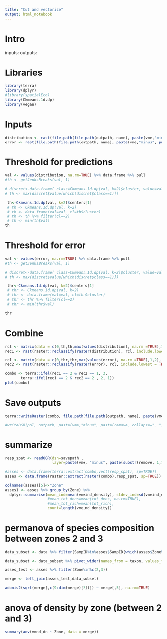 ```yaml
---
title: "Cut and vectorize"
output: html_notebook
---
```


# Intro

inputs: 
outputs:

# Libraries
```r
library(terra)
library(dplyr)
#library(spatialEco)
library(Ckmeans.1d.dp)
library(vegan)
```

# Inputs
```r
distribution <- rast(file.path(file.path(outpath, name), paste(vme,"minus", paste(remove, collapse=", "), "pred.tif")))
error <- rast(file.path(file.path(outpath, name), paste(vme,"minus", paste(remove, collapse=", "), "pred var.tif")))
```

# Threshold for predictions
```r
val <- values(distribution, na.rm=TRUE) %>% data.frame %>% pull
#th <- getJenksBreaks(val, 1)

# discret<-data.frame( class=Ckmeans.1d.dp(val, k=2)$cluster, value=val)
# th <- max(discret$value[which(discret$class==1)])

 th<-Ckmeans.1d.dp(val, k=2)$centers[1]
 # th <- Ckmeans.1d.dp(val, k=2)
 # th <- data.frame(val=val, cl=th$cluster)
 # th <- th %>% filter(cl==2)
 # th <- min(th$val)
th
```
# Threshold for error
```r
val <- values(error, na.rm=TRUE) %>% data.frame %>% pull
#th <- getJenksBreaks(val, 1)

# discret<-data.frame( class=Ckmeans.1d.dp(val, k=2)$cluster, value=val)
# th <- max(discret$value[which(discret$class==1)])

 thr<-Ckmeans.1d.dp(val, k=2)$centers[1]
 # thr <- Ckmeans.1d.dp(val, k=2)
 # thr <- data.frame(val=val, cl=thr$cluster)
 # thr <- thr %>% filter(cl==2)
 # thr <- min(thr$val)

thr
```

# Combine
```r
rcl <- matrix(data = c(0,th,th,max(values(distribution), na.rm =TRUE),1,2), nrow=2)
rec1 <- rast(raster::reclassify(raster(distribution), rcl, include.lowest = TRUE))

rcl <- matrix(data = c(0,thr,thr,max(values(error), na.rm =TRUE),1,2), nrow=2)
rec2 <- rast(raster::reclassify(raster(error), rcl, include.lowest = TRUE))

combo <- terra::ifel(rec1 == 2 & rec2 == 1, 3, 
       terra::ifel(rec1 == 2 & rec2 == 2 , 2, 1))
plot(combo)
```

# Save outputs
```r
terra::writeRaster(combo, file.path(file.path(outpath, name), paste(vme,"minus", paste(remove, collapse=", "), "combo2.tif")), filetype = "GTiff", overwrite = TRUE)

#writeOGR(pol, outpath, paste(vme,"minus", paste(remove, collapse=", "), "polygon"), driver="ESRI Shapefile")
```

# summarize
```r
resp_spat <- readOGR(dsn=savepath , 
                     layer=paste(vme, "minus", paste(substr(remove, 1,7), collapse=", "), "resp_spat"))

#asses <- data.frame(terra::extract(combo,vect(resp_spat), sp=TRUE))
asses <- data.frame(raster::extract(raster(combo),resp_spat, sp=TRUE))

colnames(asses)[5]<-"Zone"
asses1 <- asses %>% group_by(Zone) %>%
  dplyr::summarise(mean_ind=mean(vmeind_density), stdev_ind=sd(vmeind_density),
                   #mean_tot_dens=mean(tot_dens, na.rm=TRUE),
                   #mean_tot_rich=mean(tot_rich),
                   count=length(vmeind_density))
```

# permanova of species composition between zones 2 and 3
```r
data_subset <- data %>% filter(SampID%in%asses$SampID[which(asses$Zone%in%c(2,3))])

data_subset <- data_subset %>% pivot_wider(names_from = taxon, values_from = density, values_fill = 0)

asses_test <- asses %>% filter(Zone%in%c(2,3))

merge <- left_join(asses_test,data_subset)

adonis2(sqrt(merge[,c(9:dim(merge)[2])]) ~ merge[,5], na.rm=TRUE)
```

# anova of density by zone (between 2 and 3)
```r
summary(aov(vmnd_dn ~ Zone, data = merge))
```
